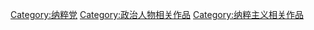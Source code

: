 [[Category:纳粹党|Category:纳粹党]]
[[Category:政治人物相关作品|Category:政治人物相关作品]]
[[Category:纳粹主义相关作品|Category:纳粹主义相关作品]]